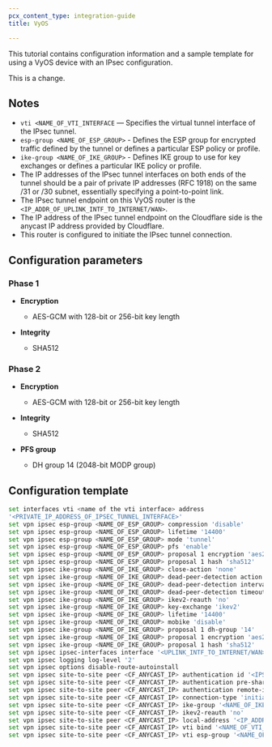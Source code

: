 ```yaml
---
pcx_content_type: integration-guide
title: VyOS

---
```


This tutorial contains configuration information and a sample template for using a VyOS device with an IPsec configuration.

This is a change.

## Notes

* `vti <NAME_OF_VTI_INTERFACE` — Specifies the virtual tunnel interface of the IPsec tunnel.
* `esp-group <NAME_OF_ESP_GROUP>` - Defines the ESP group for encrypted traffic defined by the tunnel or defines a particular ESP policy or profile.
* `ike-group <NAME_OF_IKE_GROUP>` - Defines IKE group to use for key exchanges or defines a particular IKE policy or profile.
* The IP addresses of the IPsec tunnel interfaces on both ends of the tunnel should be a pair of private IP addresses (RFC 1918) on the same /31 or /30 subnet, essentially specifying a point-to-point link.
* The IPsec tunnel endpoint on this VyOS router is the `<IP_ADDR_OF_UPLINK_INTF_TO_INTERNET/WAN>`.
* The IP address of the IPsec tunnel endpoint on the Cloudflare side is the anycast IP address provided by Cloudflare.
* This router is configured to initiate the IPsec tunnel connection.

## Configuration parameters

### Phase 1

* **Encryption**
  * AES-GCM with 128-bit or 256-bit key length

* **Integrity**
  * SHA512

### Phase 2

* **Encryption**
  * AES-GCM with 128-bit or 256-bit key length

* **Integrity**
  * SHA512

* **PFS group**
  * DH group 14 (2048-bit MODP group)

## Configuration template

```bash
set interfaces vti <name of the vti interface> address
'<PRIVATE_IP_ADDRESS_OF_IPSEC_TUNNEL_INTERFACE>'
set vpn ipsec esp-group <NAME_OF_ESP_GROUP> compression 'disable'
set vpn ipsec esp-group <NAME_OF_ESP_GROUP> lifetime '14400'
set vpn ipsec esp-group <NAME_OF_ESP_GROUP> mode 'tunnel'
set vpn ipsec esp-group <NAME_OF_ESP_GROUP> pfs 'enable'
set vpn ipsec esp-group <NAME_OF_ESP_GROUP> proposal 1 encryption 'aes256gcm128'
set vpn ipsec esp-group <NAME_OF_ESP_GROUP> proposal 1 hash 'sha512'
set vpn ipsec ike-group <NAME_OF_IKE_GROUP> close-action 'none'
set vpn ipsec ike-group <NAME_OF_IKE_GROUP> dead-peer-detection action 'restart'
set vpn ipsec ike-group <NAME_OF_IKE_GROUP> dead-peer-detection interval '30'
set vpn ipsec ike-group <NAME_OF_IKE_GROUP> dead-peer-detection timeout '120'
set vpn ipsec ike-group <NAME_OF_IKE_GROUP> ikev2-reauth 'no'
set vpn ipsec ike-group <NAME_OF_IKE_GROUP> key-exchange 'ikev2'
set vpn ipsec ike-group <NAME_OF_IKE_GROUP> lifetime '14400'
set vpn ipsec ike-group <NAME_OF_IKE_GROUP> mobike 'disable'
set vpn ipsec ike-group <NAME_OF_IKE_GROUP> proposal 1 dh-group '14'
set vpn ipsec ike-group <NAME_OF_IKE_GROUP> proposal 1 encryption 'aes256gcm128'
set vpn ipsec ike-group <NAME_OF_IKE_GROUP> proposal 1 hash 'sha512'
set vpn ipsec ipsec-interfaces interface '<UPLINK_INTF_TO_INTERNET/WAN>'
set vpn ipsec logging log-level '2'
set vpn ipsec options disable-route-autoinstall
set vpn ipsec site-to-site peer <CF_ANYCAST_IP> authentication id '<IPSEC_ID_STRING_IN_RESULT_OF_PSK_KEY-GEN_VIA_CF_API>'
set vpn ipsec site-to-site peer <CF_ANYCAST_IP> authentication pre-shared-secret '<PSK_KEY_STRING_GENERATED_VIA_CF_API>'
set vpn ipsec site-to-site peer <CF_ANYCAST_IP> authentication remote-id '<CF_ANYCAST_IP>'
set vpn ipsec site-to-site peer <CF_ANYCAST_IP> connection-type 'initiate'
set vpn ipsec site-to-site peer <CF_ANYCAST_IP> ike-group '<NAME_OF_IKE_GROUP>'
set vpn ipsec site-to-site peer <CF_ANYCAST_IP> ikev2-reauth 'no'
set vpn ipsec site-to-site peer <CF_ANYCAST_IP> local-address '<IP_ADDR_OF_UPLINK_INTF_TO_INTERNET/WAN>'
set vpn ipsec site-to-site peer <CF_ANYCAST_IP> vti bind '<NAME_OF_VTI_INTERFACE>'
set vpn ipsec site-to-site peer <CF_ANYCAST_IP> vti esp-group '<NAME_OF_ESP_GROUP>'
```
